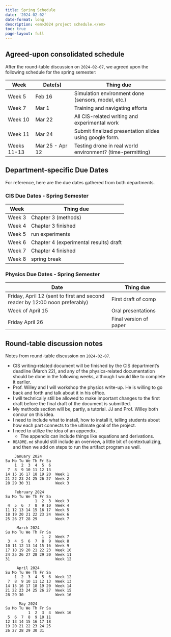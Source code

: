 ```yaml
---
title: Spring Schedule
date: '2024-02-02'
date-format: long
description: <em>2024 project schedule.</em>
toc: true
page-layout: full
---
```


## Agreed-upon consolidated schedule

After the round-table discussion on `2024-02-07`, we agreed upon the following
schedule for the spring semester:

Week        | Date(s)         | Thing due
------------|-----------------|-----------------------------------------
Week 5      | Feb 16          | Simulation environment done (sensors, model, etc.)
Week 7      | Mar 1           | Training and navigating efforts
Week 10     | Mar 22          | All CIS-related writing and experimental work
Week 11     | Mar 24          | Submit finalized presentation slides using google form.
Weeks 11-13 | Mar 25 - Apr 12 | Testing drone in real world environment? (time-permitting)

## Department-specific Due Dates

For reference, here are the due dates gathered from both departments.

### CIS Due Dates - Spring Semester

Week   | Thing due
-------|-----------------------------------------
Week 3 | Chapter 3 (methods)
Week 4 | Chapter 3 finished
Week 5 | run experiments
Week 6 | Chapter 4 (experimental results) draft
Week 7 | Chapter 4 finished
Week 8 | spring break

### Physics Due Dates - Spring Semester

Date                                                                        | Thing due
----------------------------------------------------------------------------|-----------------------------------------
Friday, April 12 (sent to first and second reader by 12:00 noon preferably) | First draft of comp
Week of April 15                                                            | Oral presentations
Friday April 26                                                             | Final version of paper

## Round-table discussion notes

Notes from round-table discussion on `2024-02-07`.

- CIS writing-related document will be finished by the CIS department's deadline
  (March 22), and any of the physics-related documentation should be done in the
  following weeks, although I would like to complete it earlier.
- Prof. Willey and I will workshop the physics write-up. He is willing to go
  back and forth and talk about it in his office.
- I will technically still be allowed to make important changes to the first
  draft before the final draft of the document is submitted.
- My methods section will be, partly, a tutorial. JJ and Prof. Willey both
  concur on this idea.
 - I need to include what to install, how to install it, telling students about
   how each part connects to the ultimate goal of the project.
- I need to utilize the idea of an appendix.
  - The appendix can include things like equations and derivations.
- `README.md` should still include an overview, a little bit of contextualizing,
  and then we add on steps to run the artifact program as well.

```text
    January 2024     
Su Mo Tu We Th Fr Sa 
    1  2  3  4  5  6 
 7  8  9 10 11 12 13 
14 15 16 17 18 19 20  Week 1
21 22 23 24 25 26 27  Week 2
28 29 30 31           Week 3

    February 2024   
Su Mo Tu We Th Fr Sa
             1  2  3  Week 3
 4  5  6  7  8  9 10  Week 4
11 12 13 14 15 16 17  Week 5
18 19 20 21 22 23 24  Week 6
25 26 27 28 29        Week 7

     March 2024
Su Mo Tu We Th Fr Sa
                1  2  Week 7
 3  4  5  6  7  8  9  Week 8
10 11 12 13 14 15 16  Week 9
17 18 19 20 21 22 23  Week 10
24 25 26 27 28 29 30  Week 11
31                    Week 12

     April 2024     
Su Mo Tu We Th Fr Sa
    1  2  3  4  5  6  Week 12
 7  8  9 10 11 12 13  Week 13
14 15 16 17 18 19 20  Week 14
21 22 23 24 25 26 27  Week 15
28 29 30              Week 16

      May 2024      
Su Mo Tu We Th Fr Sa
          1  2  3  4  Week 16
 5  6  7  8  9 10 11
12 13 14 15 16 17 18
19 20 21 22 23 24 25
26 27 28 29 30 31
```
